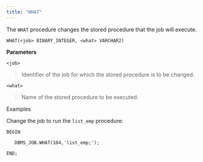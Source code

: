 ```yaml
---
title: "WHAT"
---
```


The `WHAT` procedure changes the stored procedure that the job will execute.

`WHAT(<job> BINARY_INTEGER, <what> VARCHAR2)`

**Parameters**

`<job>`

> Identifier of the job for which the stored procedure is to be changed.

`<what>`

> Name of the stored procedure to be executed.

Examples

Change the job to run the `list_emp` procedure:

``` text
BEGIN

   DBMS_JOB.WHAT(104,'list_emp;');

END;
```
